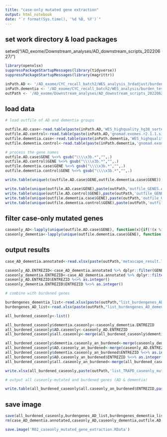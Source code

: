 ```yaml
---
title: "case-only mutated gene extraction"
output: html_notebook
date: "`r format(Sys.time(), '%d %B, %Y')`"
---
```


## set work directory & load packages

setwd("/AD_exome/Downstream_analyses/AD_downstream_scripts_20220627/")

```r
library(openxlsx)
suppressPackageStartupMessages(library(tidyverse))
suppressPackageStartupMessages(library(magrittr))

inPath.AD <- '/AD_exome/CYC_recall_batch2/WES_analysis_3rdadjust/burden_test/case_3rdadjust_AD'
inPath.dementia <- '/AD_exome/CYC_recall_batch2/WES_analysis/burden_test/case_batch2_dementia'
outPath <- '/AD_exome/Downstream_analyses/AD_downstream_scripts_20220627/burden_test'
```

## load data

```r
# load outfile of AD and dementia groups

outfile.AD.case<-read.table(paste(inPath.AD,'WES_highquality_hg38_sorted_AD.all_deXY_PAVcal_inmaf.filter.outfile.txt',sep = '/')) %>% dplyr::rename(.,c(GENE=V1,SNVS=V2))
outfile.AD.control<-read.table(paste(inPath.AD,'gnomad.exomes.r2.1.1.sites.liftover_grch38_deXYclean_PTVcal.filter.outfile.txt',sep = '/')) %>% dplyr::rename(.,c(GENE=V1,SNVS=V2))
outfile.dementia.case<-read.table(paste(inPath.dementia,'WES_highquality_hg38_sorted.all_deXY_PAVcal_inmaf.filter.outfile.txt',sep = '/')) %>% dplyr::rename(.,c(GENE=V1,SNVS=V2))
outfile.dementia.control<-read.table(paste(inPath.dementia,'gnomad.exomes.r2.1.1.sites.liftover_grch38_deXYclean_PTVcal.filter.outfile.txt',sep = '/')) %>% dplyr::rename(.,c(GENE=V1,SNVS=V2))

# process the gene names
outfile.AD.case$GENE %<>% gsub("\\\\x3b.*","",.)
outfile.AD.control$GENE %<>% gsub("\\\\x3b.*","",.)
outfile.dementia.case$GENE %<>% gsub("\\\\x3b.*","",.)
outfile.dementia.control$GENE %<>% gsub("\\\\x3b.*","",.)

write.table(unique(c(outfile.AD.case$GENE,outfile.dementia.case$GENE)),paste(outPath,'list_case_AD_dementia_genes.txt',sep = '/'),quote = F,row.names = F,col.names = F) # for annotation in Metascape

write.table(unique(outfile.AD.case$GENE),paste(outPath,'outfile_GENES.AD_case.txt',sep = '/'),quote = F,row.names = F,col.names = F)
write.table(unique(outfile.AD.control$GENE),paste(outPath,'outfile_GENES.AD_control.txt',sep = '/'),quote = F,row.names = F,col.names = F)
write.table(unique(outfile.dementia.case$GENE),paste(outPath,'outfile_GENES.dementia_case.txt',sep = '/'),quote = F,row.names = F,col.names = F)
write.table(unique(outfile.dementia.control$GENE),paste(outPath,'outfile_GENES.dementia_control.txt',sep = '/'),quote = F,row.names = F,col.names = F)
```

## filter case-only mutated genes

```r
caseonly_AD<-lapply(unique(outfile.AD.case$GENE), function(x){if(!(x %in% unique(outfile.AD.control$GENE))){x}}) %>% unlist()
caseonly_dementia<-lapply(unique(outfile.dementia.case$GENE), function(x){if(!(x %in% unique(outfile.dementia.control$GENE))){x}}) %>% unlist()
```

## output results

```r
case_AD_dementia.annotated<-read.xlsx(paste(outPath,'metascape_result.list_case_AD_dementia_genes.xlsx',sep = '/')) %>% dplyr::select(c(MyList,Gene.ID)) %>% dplyr::rename(.,c(GENE=MyList,ENTREZID=Gene.ID))

caseonly_AD.ENTREZID<-case_AD_dementia.annotated %>% dplyr::filter(GENE %in% caseonly_AD)
caseonly_dementia.ENTREZID<-case_AD_dementia.annotated %>% dplyr::filter(GENE %in% caseonly_dementia)
caseonly_AD.ENTREZID$ENTREZID %<>% as.integer()
caseonly_dementia.ENTREZID$ENTREZID %<>% as.integer()

# combine with burdened genes

burdengenes_dementia_list<-read.xlsx(paste(outPath,"list_burdengenes_AD_dementia.xlsx",sep = '/'),sheet = 'dementia') %>% dplyr::select(c(GENE,ENTREZID))
burdengenes_AD_list<-read.xlsx(paste(outPath,"list_burdengenes_AD_dementia.xlsx",sep = '/'),sheet = 'AD') %>% dplyr::select(c(GENE,ENTREZID))

all_burdened_caseonly<-list()

all_burdened_caseonly$dementia.caseonly<-caseonly_dementia.ENTREZID
all_burdened_caseonly$AD.caseonly<-caseonly_AD.ENTREZID
all_burdened_caseonly$all.caseonly<-merge(all_burdened_caseonly$dementia.caseonly,all_burdened_caseonly$AD.caseonly,by=c('GENE','ENTREZID'),all=TRUE)

all_burdened_caseonly$dementia.caseonly_an_burdened<-merge(caseonly_dementia.ENTREZID,burdengenes_dementia_list,by=c('GENE','ENTREZID'),all=TRUE)
all_burdened_caseonly$AD.caseonly_an_burdened<-merge(caseonly_AD.ENTREZID,burdengenes_AD_list,by=c('GENE','ENTREZID'),all=TRUE)
all_burdened_caseonly$dementia.caseonly_an_burdened$ENTREZID %<>% as.integer()
all_burdened_caseonly$AD.caseonly_an_burdened$ENTREZID %<>% as.integer()
all_burdened_caseonly$all.caseonly_an_burdened<-merge(all_burdened_caseonly$AD.caseonly_an_burdened,all_burdened_caseonly$dementia.caseonly_an_burdened,by=c('GENE','ENTREZID'),all=TRUE)

write.xlsx(all_burdened_caseonly,paste(outPath,'list_TRAPD_caseonly_mutatedgenes_an_burdengenes.xlsx',sep = '/'))

# output all caseonly-mutated and burdened genes (AD & dementia)

write.table(all_burdened_caseonly$all.caseonly_an_burdened$ENTREZID,paste(outPath,'list_TRAPD_caseonly_mutatedgenes_an_burdengenes.txt',sep = '/'),quote = F,row.names = F,col.names = F)
```

## save image

```r
save(all_burdened_caseonly,burdengenes_AD_list,burdengenes_dementia_list,file = "R02_significant_burdened_and_caseonly_mutated.genesets.RData")
rm(case_AD_dementia.annotated,caseonly_AD,caseonly_dementia,outfile.AD.control,outfile.dementia.control,outfile.AD.case,outfile.dementia.case)

save.image('R02_caseonly_mutated_gene_extraction.RData')
```
